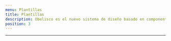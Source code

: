 ```yaml
---
menu: Plantillas
title: Plantillas
description: Obelisco es el nuevo sistema de diseño basado en componentes para los productos digitales de la ciudad de Buenos Aires. Fue creado para reemplazar BAstrap.
position: 3
---
```



<hr class="my-3" />

<div className="row">
  <div className="col-6">
    <SimpleCard
      picture={{ icon: "bxs-buildings", color: "#7A58B1" }}
      title="Área de Gobierno"
      description="Página principal de un ministerio, secretaría o subsecretaría. Es la puerta de acceso a los demás tipos de contenido (artículos, páginas, páginas de libro, etc.)"
      href="//gcba.github.io/obelisco-demo/index.html"
    />
  </div>
  <div className="col-6">
    <SimpleCard
      picture={{ icon: "bxs-spreadsheet", color: "#99B5FF" }}
      title="Formularios"
      description="Los usamos en inscripciones, convocatorias, consultas, contacto, registros, postulaciones, encuestas, censos, tests, etc."
      href="//gcba.github.io/obelisco-demo/index.html"
    />
  </div>
  <div className="col-6">
    <SimpleCard
      picture={{ icon: "bxs-school", color: "#00BDA7" }}
      title="Institucional"
      description="Página que usamos para armar el perfil institucional de todos los funcionarios del Gobierno hasta el nivel de Director General."
      href="//gcba.github.io/obelisco-demo/index.html"
    />
  </div>
  <div className="col-6">
    <SimpleCard
      picture={{ icon: "bxs-message-detail", color: "#FF99E8" }}
      title="Noticias"
      description="Los usamos para comunicar avisos y novedades. Debe actualizarse como mínimo una vez por semana."
      href="//gcba.github.io/obelisco-demo/index.html"
    />
  </div>
  <div className="col-6">
    <SimpleCard
      picture={{ icon: "bxs-book-content", color: "#FFAF99" }}
      title="Página de Área"
      description="Las utilizamos para presentar un Ministerio, área o programa importante."
      href="//gcba.github.io/obelisco-demo/index.html"
    />
  </div>
  <div className="col-6">
    <SimpleCard
      picture={{ icon: "bxs-book-open", color: "#FF99B5" }}
      title="Página de Libro"
      description="Las usamos para agrupar información sobre un mismo tema en subtemas. Los índices y las subpáginas deben tener como mínimo 2 párrafos de 5 líneas de información."
      href="//gcba.github.io/obelisco-demo/index.html"
    />
  </div>
    <div className="col-6">
    <SimpleCard
      picture={{ icon: "bxs-bookmark", color: "#FFE299" }}
      title="Página Simple"
      description="Las usamos para transmitir información estática de poco volumen y landings."
      href="//gcba.github.io/obelisco-demo/index.html"
    />
  </div>
</div> 